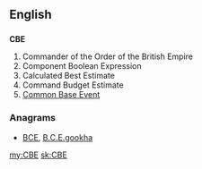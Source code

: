 ==English==

==={{initialism}}===
'''CBE'''
# Commander of the Order of the British Empire
# Component Boolean Expression
# Calculated Best Estimate    
# Command Budget Estimate
# [[w:Common Base Event|Common Base Event]]

===Anagrams===
* [[BCE#English|BCE]], [[B.C.E.#English|B.C.E.]]gookha

[[my:CBE]]
[[sk:CBE]]